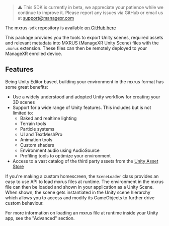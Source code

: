 > ⚠️ This SDK is currently in beta, we appreciate your patience while we continue to improve it. Please report any issues via GitHub or email us at support@managexr.com

The mxrus-sdk repository is available [on GitHub here](https://github.com/ManageXR/mxrus-sdk/tree/main)

This package provides you the tools to export Unity scenes, required assets and relevant metadata into MXRUS (ManageXR Unity Scene) files with the `.mxrus` extension. 
These files can then be remotely deployed to your ManageXR enrolled device. 

## Features
Being Unity Editor based, building your environment in the mxrus format has some great benefits:
* Use a widely understood and adopted Unity workflow for creating your 3D scenes
* Support for a wide range of Unity features. This includes but is not limited to:
    * Baked and realtime lighting
    * Terrain tools
    * Particle systems
    * UI and TextMeshPro
    * Animation tools 
    * Custom shaders
    * Environment audio using AudioSource
    * Profiling tools to optimize your environment
* Access to a vast catalog of the third party assets from the [Unity Asset Store](https://assetstore.unity.com/)

If you're making a custom homescreen, the `SceneLoader` class provides an easy to use API to load mxrus files at runtime. The environment in the mxrus file can then be loaded and shown in your application as a Unity Scene. When shown, the scene gets instantiated in the Unity scene hierarchy which allows you to access and modify its GameObjects to further drive custom behaviour. 
  
For more information on loading an mxrus file at runtime inside your Unity app, see the "Advanced" section.
